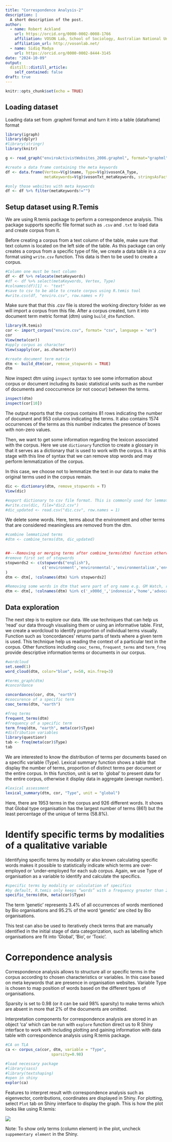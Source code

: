 ```yaml
---
title: "Correspondence Analysis-2"
description: |
  A short description of the post.
author:
  - name: Robert Ackland
    url: https://orcid.org/0000-0002-0008-1766
    affiliation: VOSON Lab, School of Sociology, Australian National University
    affiliation_url: http://vosonlab.net/
  - name: Sidiq Madya
    url: https://orcid.org/0000-0002-8444-3145
date: "2024-10-09"
output:
  distill::distill_article:
    self_contained: false
draft: true
---
```


```r
knitr::opts_chunk$set(echo = TRUE)
```

## Loading dataset

Loading data set from .graphml format and turn it into a table (dataframe) format

```r
library(igraph)
library(dplyr)
#library(stringr)
library(knitr)

g <- read_graph("enviroActivistWebsites_2006.graphml", format="graphml")

#create a data frame containing the meta keywords
df <- data.frame(Vertex=V(g)$name, Type=V(g)$vosonCA_Type,
                 metaKeywords=V(g)$vosonTxt_metaKeywords, stringsAsFactors=FALSE)

#only those websites with meta keywords
df <- df %>% filter(metaKeywords!="")
```

## Setup dataset using R.Temis

We are using R.temis package to perform a correspondence analysis. This package supports specific file format such as `.csv` and `.txt` to load data and create corpus from it.

Before creating a corpus from a text column of the table, make sure that text column is located on the left side of the table. As this package can only creates a corpus from a specific type of file, we create a data table in a .csv format using `write.csv` function. This data is then to be used to create a corpus.

```r
#Column one must be text column
df <- df %>% relocate(metaKeywords)
#df <- df %>% select(metaKeywords, Vertex, Type)
#colnames(df)[1] <- "text"
#save to csv to be able to create corpus using R.temis tool
#write.csv(df, "enviro.csv", row.names = F)
```

Make sure that that this .csv file is stored the working directory folder as we will import a corpus from this file. After a corpus created, turn it into document term metric format (dtm) using `build_dtm` function.

```r
library(R.temis)
cor <- import_corpus("enviro.csv", format= "csv", language = "en")
cor
View(meta(cor))
#apply corpus as character
View(sapply(cor, as.character))

#create document term matrix
dtm <- build_dtm(cor, remove_stopwords = TRUE)
dtm
```

Now inspect dtm using `inspect` syntax to see some information about corpus or document including its basic statistical units such as the number of documents and cooccurrence (or not coocur) between the terms.

```r
inspect(dtm)
inspect(cor[10])
```

The output reports that the corpus contains 81 rows indicating the number of document and 953 columns indicating the terms. It also contains 1574 occurrences of the terms as this number indicates the presence of boxes with non-zero values.

Then, we want to get some information regarding the lexicon associated with the corpus. Here we use `dictionary` function to create a glossary in that it serves as a dictionary that is used to work with the corpus. It is at this stage with this line of syntax that we can remove stop words and may perform lemmatization of the corpus.

In this case, we choose not to lemmatize the text in our data to make the original terms used in the corpus remain.

```r
dic <- dictionary(dtm, remove_stopwords = T)
View(dic)

#export dictionary to csv file format. This is commonly used for lemmatization
#write.csv(dic, file="dic2.csv")
#dic_updated <- read.csv("dic.csv", row.names = 1)
```

We delete some words. Here, terms about the environment and other terms that are considered meaningless are removed from the dtm.

```r
#combine lemmatized terms
#dtm <- combine_terms(dtm, dic_updated)


##---Removing or merging terms after combine_terms(dtm) function otherwise will return error
#remove first set of stopwords
stopwords2 <- c(stopwords("english"),
                c('environment','environmental','environmentalism','environmenta','environnement')
)
dtm <- dtm[, !colnames(dtm) %in% stopwords2]

#Removing some words in dtm that were part of org name e.g. GM Watch, remove "watch", "friends" (of the earth)
dtm <- dtm[, !colnames(dtm) %in% c('_x000d_','indonesia','home','advocacy','free','group','new','headlines','watch','bio','information','friends','activism','bank','council','front','network','world','download','fund','issues','news','groups')]

```

## Data exploration

The next step is to explore our data. We use techniques that can help us 'read' our data through visualising them or using an informative table. First, we create a wordcloud to identify proportion of individual terms visually. Function such as 'concordances' returns parts of texts where a given term is used. This technique help us reading the context of a particular text in the corpus. Other functions including `cooc_terms`, `frequent_terms` and `term_freq` provide descriptive information terms or documents in our corpus.

```r
#wordcloud
set.seed(1)
word_cloud(dtm, color="blue", n=50, min.freq=3)

#terms_graph(dtm)
#concordance

concordances(cor, dtm, "earth")
#coocurence of a specific term
cooc_terms(dtm, "earth")

#freq terms
frequent_terms(dtm)
#frequency of a specific term
term_freq(dtm, "earth", meta(cor)$Type)
#distribution variables
library(questionr)
tab <- freq(meta(cor)$Type)
tab
```

We are interested to know the distribution of terms per documents based on a specific variable (Type). Lexical summary function shows a table that display the number of terms, proportion of distinct terms per document or the entire corpus. In this function, unit is set to \`global' to present data for the entire corpus, otherwise it display data in aggregate (average number).

```r
#lexical assessment
lexical_summary(dtm, cor, "Type", unit = "global")
```

Here, there are 1953 terms in the corpus and 926 different words. It shows that Global type organisation has the largest number of terms (861) but the least percentage of the unique of terms (58.8%).

# Identify specific terms by modalities of a qualitative variable

Identifying specific terms by modality or also known calculating specific words makes it possible to statistically indicate which terms are over-employed or 'under-employed for each sub corpus. Again, we use Type of organisation as a variable to identify and calculate the specifics.

```r
#specific terms by modality or calculation of specifics
#by default, R.temis only keeps “words” with a frequency greater than 2.
specific_terms(dtm, meta(cor)$Type)
```

The term 'genetic' represents 3.4% of all occurrences of words mentioned by Bio organisations and 95.2% of the word 'genetic' are cited by Bio organisations.

This test can also be used to iteratively check terms that are manually identified in the initial stage of data categorization, such as labelling which organisations are fit into 'Global', 'Bio', or 'Toxic'.

# Correpondence analysis

Correspondence analysis allows to structure all or specific terms in the corpus according to chosen characteristics or variables. In this case based on meta keywords that are presence in organisation websites. Variable Type is chosen to map position of words based on the different types of organisations.

Sparsity is set to 0.98 (or it can be said 98% sparsity) to make terms which are absent in more that 2% of the documents are omitted.

Interpretation components for correspondence analysis are stored in an object 'ca' which can be run with `explore` function direct us to R Shiny interface to work with including plotting and gaining information with data table with correspondence analysis using R.temis package.

```r
#CA on TLA
ca <- corpus_ca(cor, dtm, variable = "Type",
                    sparsity=0.98)

#load necessary package
#library(sass)
#library(textshaping)
#open in shiny
explor(ca)
```

Features to interpret result with correspondence analysis such as eigenvector, contributions, coordinates are displayed in Shiny. For plotting, select `Plot` tab on Shiny interface to display the graph. This is how the plot looks like using R.temis:

![](ca_rtemis.svg)

Note: To show only terms (column element) in the plot, uncheck `suppementary element` in the Shiny.
